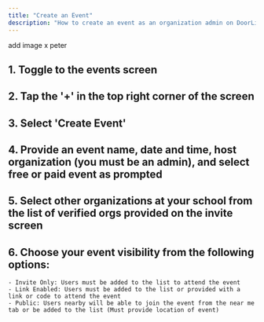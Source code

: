 ```yaml
---
title: "Create an Event"
description: "How to create an event as an organization admin on DoorList"
--- 
```

add image x peter

## 1. Toggle to the events screen 
## 2. Tap the '+' in the top right corner of the screen
## 3. Select 'Create Event' 
## 4. Provide an event name, date and time, host organization (you must be an admin), and select free or paid event as prompted
## 5. Select other organizations at your school from the list of verified orgs provided on the invite screen
## 6. Choose your event visibility from the following options:
    - Invite Only: Users must be added to the list to attend the event
    - Link Enabled: Users must be added to the list or provided with a link or code to attend the event
    - Public: Users nearby will be able to join the event from the near me tab or be added to the list (Must provide location of event)